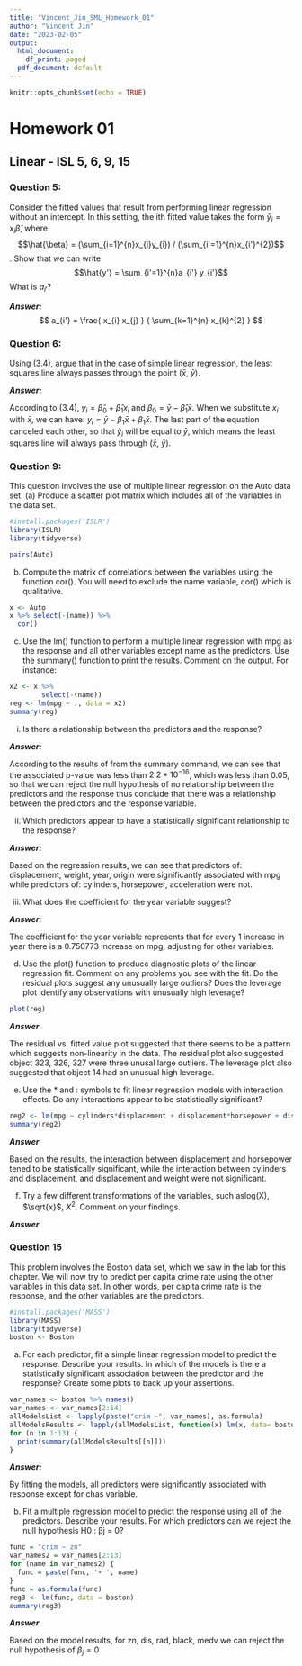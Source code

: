 ```yaml
---
title: "Vincent_Jin_SML_Homework_01"
author: "Vincent Jin"
date: "2023-02-05"
output:
  html_document:
    df_print: paged
  pdf_document: default
---
```


```r
knitr::opts_chunk$set(echo = TRUE)
```

# Homework 01

## Linear - ISL 5, 6, 9, 15

### Question 5:
Consider the fitted values that result from performing linear regression without an intercept. In this setting, the ith fitted value takes the form 
$\hat{y}_{i} = x_{i}\hat{\beta}$, 
where 
$$\hat{\beta} = (\sum_{i=1}^{n}x_{i}y_{i}) / (\sum_{i'=1}^{n}x_{i'}^{2})$$. 
Show that we can write 
$$\hat{y'} = \sum_{i'=1}^{n}a_{i'} y_{i'}$$
What is $a_{i'}$?

***Answer:***
$$ a_{i'} = \frac{ x_{i} x_{j} } { \sum_{k=1}^{n} x_{k}^{2} } $$


### Question 6:
Using (3.4), argue that in the case of simple linear regression, the least squares line always passes through the point ($\bar{x}$, $\bar{y}$).

***Answer:***

According to (3.4), $y_{i} = \hat{\beta}_{0} + \hat{\beta}_{1}x_{i}$ and $\beta_{0} = \bar{y} - \hat{\beta}_{1}\bar{x}$. When we substitute $x_{i}$ with $\bar{x}$, we can have:
$y_{i} = \bar{y} - \beta_{1}\bar{x} +  \beta_{1}\bar{x}$. The last part of the equation canceled each other, so that $\hat{y}_{i}$ will be equal to $\bar{y}$, which means the least squares line will always pass through ($\bar{x}$, $\bar{y}$).

### Question 9:
This question involves the use of multiple linear regression on the Auto data set.
(a) Produce a scatter plot matrix which includes all of the variables in the data set.
``` r
#install.packages('ISLR')
library(ISLR)
library(tidyverse)
```


``` r
pairs(Auto)
```

(b) Compute the matrix of correlations between the variables using the function cor(). You will need to exclude the name variable, cor() which is qualitative.

``` r
x <- Auto
x %>% select(-(name)) %>%
  cor()
```

(c) Use the lm() function to perform a multiple linear regression with mpg as the response and all other variables except name as the predictors. Use the summary() function to print the results.
Comment on the output. For instance:
``` r
x2 <- x %>%
        select(-(name))
reg <- lm(mpg ~ ., data = x2)
summary(reg)
```
i. Is there a relationship between the predictors and the response?

***Answer:***

According to the results of from the summary command, we can see that the associated p-value was less than $2.2*10^{-16}$, which was less than 0.05, so that we can reject the null hypothesis        of no relationship between the predictors and the response thus conclude that there was a relationship between the predictors and the response variable.

ii. Which predictors appear to have a statistically significant relationship to the response?

***Answer:***

Based on the regression results, we can see that predictors of: displacement, weight, year, origin were significantly associated with mpg while predictors of: cylinders, horsepower, acceleration were not.

iii. What does the coefficient for the year variable suggest?

***Answer:***

The coefficient for the year variable represents that for every 1 increase in year there is a 0.750773 increase on mpg, adjusting for other variables.

(d) Use the plot() function to produce diagnostic plots of the linear regression fit. Comment on any problems you see with the fit. Do the residual plots suggest any unusually large outliers? Does the leverage plot identify any observations with unusually high leverage?

``` r
plot(reg)
```

***Answer***

The residual vs. fitted value plot suggested that there seems to be a pattern which suggests non-linearity in the data. The residual plot also suggested object 323, 326, 327 were three unusal large outliers. The leverage plot also suggested that object 14 had an unusual high leverage.

(e) Use the * and : symbols to fit linear regression models with interaction effects. Do any interactions appear to be statistically significant?

``` r
reg2 <- lm(mpg ~ cylinders*displacement + displacement*horsepower + displacement*weight, data = x2)
summary(reg2)
```


***Answer***

Based on the results, the interaction between displacement and horsepower tened to be statistically significant, while the interaction between cylinders and displacement, and displacement and weight were not significant.

(f) Try a few different transformations of the variables, such aslog(X), $\sqrt{x}$, $X^2$. Comment on your findings.

***Answer***


### Question 15
This problem involves the Boston data set, which we saw in the lab for this chapter. We will now try to predict per capita crime rate using the other variables in this data set. In other words, per capita crime rate is the response, and the other variables are the predictors.

``` r
#install.packages('MASS')
library(MASS)
library(tidyverse)
boston <- Boston
```

(a) For each predictor, fit a simple linear regression model to predict the response. Describe your results. In which of the models is there a statistically significant association between the predictor and the response? Create some plots to back up your assertions.
``` r
var_names <- boston %>% names()
var_names <- var_names[2:14]
allModelsList <- lapply(paste("crim ~", var_names), as.formula)
allModelsResults <- lapply(allModelsList, function(x) lm(x, data= boston))
for (n in 1:13) {
  print(summary(allModelsResults[[n]]))
}
```

***Answer:***

By fitting the models, all predictors were significantly associated with response except for chas variable.

(b) Fit a multiple regression model to predict the response using all of the predictors. Describe your results. For which predictors can we reject the null hypothesis H0 : βj = 0?

``` r
func = "crim ~ zn"
var_names2 = var_names[2:13]
for (name in var_names2) {
  func = paste(func, '+ ', name)
}
func = as.formula(func)
reg3 <- lm(func, data = boston)
summary(reg3)
```
***Answer***

Based on the model results, for zn, dis, rad, black, medv we can reject the null hypothesis of $\beta_{j} = 0$
